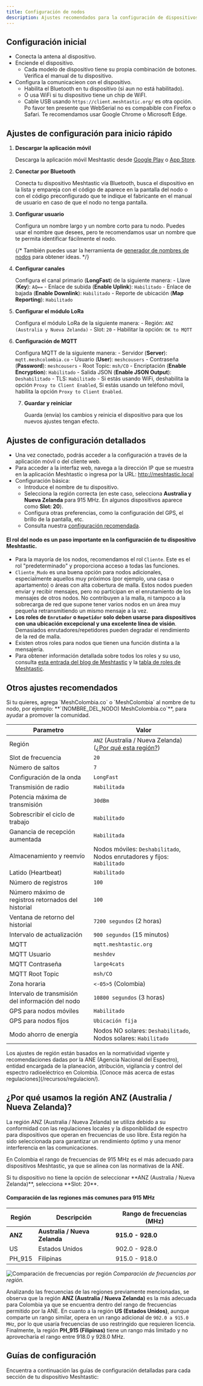 ```yaml
---
title: Configuración de nodos
description: Ajustes recomendados para la configuración de dispositivos Meshtastic en Colombia
---
```



## Configuración inicial

- Conecta la antena al dispositivo.
- Enciende el dispositivo.
    - Cada modelo de dispositivo tiene su propia combinación de botones. Verifica el manual de tu dispositivo.
- Configura la comunicacieon con el dispositivo.
    - Habilita el Bluetooth en tu dispositivo (si aun no está habilitado).
    - Ó usa WiFi si tu dispositivo tiene un chip de WiFI.
    - Cable USB usando `https://client.meshtastic.org/` es otra opción. Po favor ten presente que WebSerial no es compabible con Firefox o Safari. Te recomendamos usar Google Chrome o Microsoft Edge.

## Ajustes de configuración para inicio rápido

<Steps>

1. **Descargar la aplicación móvil**

    Descarga la aplicación móvil Meshtastic desde [Google Play](https://play.google.com/store/apps/details?id=com.geeksville.mesh) o [App Store](https://apps.apple.com/us/app/meshtastic/id1532238235).

2. **Conectar por Bluetooth**

    Conecta tu dispositivo Meshtastic vía Bluetooth, busca el dispositivo en la lista y empareja con el código de aparece en la pantalla del nodo o con el código preconfigurado que te indique el fabricante en el manual de usuario en caso de que el nodo no tenga pantalla.

3. **Configurar usuario**

    Configura un nombre largo y un nombre corto para tu nodo. Puedes usar el nombre que desees, pero te recomendamos usar un nombre que te permita identificar fácilmente el nodo.

    {/* También puedes usar la herramienta de [generador de nombres de nodos](https://meshcolombia.co/herramientas/generador-nombres-nodos/) para obtener ideas. */}

4. **Configurar canales**

    Configura el canal primario (**LongFast**) de la siguiente manera:
        - Llave (**Key**): `AQ==`
        - Enlace de subida (**Enable Uplink**): `Habilitado`
        - Enlace de bajada (**Enable Downlink**): `Habilitado`
        - Reporte de ubicación (**Map Reporting**): `Habilitado`

5. **Configurar el módulo LoRa**

    Configura el módulo LoRa de la siguiente manera:
        - Región: `ANZ (Australia y Nueva Zelanda)`
        - Slot: `20`
        - Habilitar la opción: `OK to MQTT`

6. **Configuración de MQTT**

    Configura MQTT de la siguiente manera:
        - Servidor (**Server**): `mqtt.meshcolombia.co`
        - Usuario (**User**): `meshcousers`
        - Contraseña (**Password**): `meshcousers`
        - Root Topic: `msh/CO`
        - Encriptación (**Enable Encryption**): `Habilitado`
        - Salida JSON (**Enable JSON Output**): `Deshabilitado`
        - TLS: `Habilitado`
        - Si estás usando WiFi, deshabilita la opción `Proxy to Client Enabled`, Si estás usando un teléfono móvil, habilita la opción `Proxy to Client Enabled`.

    7. **Guardar y reiniciar**

        Guarda (envía) los cambios y reinicia el dispositivo para que los nuevos ajustes tengan efecto.

</Steps>

## Ajustes de configuración detallados

- Una vez conectado, podrás acceder a la configuración a través de la aplicación móvil o del cliente web.
- Para acceder a la interfaz web, navega a la dirección IP que se muestra en la aplicación Meshtastic o ingresa por la URL: http://meshtastic.local
- Configuración básica:
    - Introduce el nombre de tu dispositivo.
    - Selecciona la región correcta (en este caso, selecciona **Australia y Nueva Zelanda** para 915 MHz. En algunos dispositivos aparece como **Slot: 20**).
    - Configura otras preferencias, como la configuración del GPS, el brillo de la pantalla, etc.
    - Consulta nuestra [configuración recomendada](#otros-ajustes-recomendados).

#### El rol del nodo es un paso importante en la configuración de tu dispositivo Meshtastic.

- Para la mayoría de los nodos, recomendamos el rol `Cliente`. Este es el rol "predeterminado" y proporciona acceso a todas las funciones.
- `Cliente_Mudo` es una buena opción para nodos adicionales, especialmente aquellos muy próximos (por ejemplo, una casa o apartamento) o áreas con alta cobertura de malla. Estos nodos pueden enviar y recibir mensajes, pero no participan en el enrutamiento de los mensajes de otros nodos. No contribuyen a la malla, ni tampoco a la sobrecarga de red que supone tener varios nodos en un área muy pequeña retransmitiendo un mismo mensaje a la vez.
- **Los roles de `Enrutador` o `Repetidor` solo deben usarse para dispositivos con una ubicación excepcional y una excelente línea de visión**. Demasiados enrutadores/repetidores pueden degradar el rendimiento de la red de malla.
- Existen otros roles para nodos que tienen una función distinta a la mensajería.
- Para obtener información detallada sobre todos los roles y su uso, consulta [esta entrada del blog de Meshtastic](https://meshtastic.org/blog/choosing-the-right-device-role/) y la [tabla de roles de Meshtastic](https://meshtastic.org/docs/configuration/radio/device/#roles).

## Otros ajustes recomendados

<Aside type="tip" title="Tip">Si tu quieres, agrega `MeshColombia.co` o `MeshColombia` al nombre de tu nodo, por ejemplo: **`(NOMBRE_DEL_NODO) MeshColombia.co`**, para ayudar a promover la comunidad.</Aside>

|Parametro|Valor|
|---|---|
|Región|`ANZ` (Australia / Nueva Zelanda) ([¿Por qué esta región?](#por-que-usamos-anz))|
|Slot de frecuencia|`20`|
|Número de saltos|`7`|
|Configuración de la onda|`LongFast`|
|Transmisión de radio|`Habilitada`|
|Potencia máxima de transmisión|`30dBm`|
|Sobrescribir el ciclo de trabajo|`Habilitado`|
|Ganancia de recepción aumentada|`Habilitada`|
|Almacenamiento y reenvío|Nodos móviles: `Deshabilitado`, Nodos enrutadores y fijos: `Habilitado`|
|Latido (Heartbeat)|`Habilitado`|
|Número de registros|`100`|
|Número máximo de registros retornados del historial|`100`|
|Ventana de retorno del historial|`7200 segundos` (2 horas)|
|Intervalo de actualización|`900 segundos` (15 minutos)|
|MQTT|`mqtt.meshtastic.org`|
|MQTT Usuario|`meshdev`|
|MQTT Contraseña|`large4cats`|
|MQTT Root Topic|`msh/CO`|
|Zona horaria|`<-05>5` (Colombia)|
|Intervalo de transmisión del información del nodo|`10800 segundos` (3 horas)|
|GPS para nodos móviles|`Habilitado`|
|GPS para nodos fijos|`Ubicación fija`|
|Modo ahorro de energía|Nodos NO solares: `Deshabilitado`, Nodos solares: `Habilitado`|


<Aside title="Ten presente..." type="note">Los ajustes de región están basados en la normatividad vigente y recomendaciones dadas por la ANE (Agencia Nacional del Espectro), entidad encargada de la planeación, atribución, vigilancia y control del espectro radioeléctrico en Colombia. [Conoce más acerca de estas regulaciones](/recursos/regulacion/).</Aside>

## ¿Por qué usamos la región ANZ (Australia / Nueva Zelanda)?

La región ANZ (Australia / Nueva Zelanda) se utiliza debido a su conformidad con las regulaciones locales y la disponibilidad de espectro para dispositivos que operan en frecuencias de uso libre. Esta región ha sido seleccionada para garantizar un rendimiento óptimo y una menor interferencia en las comunicaciones.

En Colombia el rango de frecuencias de 915 MHz es el más adecuado para dispositivos Meshtastic, ya que se alinea con las normativas de la ANE.

<Aside type="note" title="Tip">Si tu dispositivo no tiene la opción de seleccionar **ANZ (Australia / Nueva Zelanda)**, selecciona **Slot: 20**.</Aside>

#### Comparación de las regiones más comunes para 915 MHz

| Región | Descripción | Rango de frecuencias (MHz) |
|--------|-------------| ---------------------|
| **ANZ** | **Australia / Nueva Zelanda** | **915.0 - 928.0** |
| US | Estados Unidos | 902.0 - 928.0 |
| PH_915 | Filipinas | 915.0 - 918.0 |

![Comparación de frecuencias por región](../../../assets/images/cuadro-comparacion-regiones.webp)
_Comparación de frecuencias por región._

Analizando las frecuencias de las regiones previamente mencionadas, se observa que la región **ANZ (Australia / Nueva Zelanda)** es la más adecuada para Colombia ya que se encuentra dentro del rango de frecuencias permitido por la ANE. En cuanto a la región **US (Estados Unidos)**, aunque comparte un rango similar, opera en un rango adicional de `902.0 a 915.0 MHz`, por lo que usaría frecuencias de uso restringido que requieren licencia. Finalmente, la región **PH_915 (Filipinas)** tiene un rango más limitado y no aprovecharía el rango entre 918.0 y 928.0 MHz.

## Guías de configuración

Encuentra a continuación las guías de configuración detalladas para cada sección de tu dispositivo Meshtastic:

<LinkCard
title="Configuración de radio"
description="Ajustes recomendados para la configuración de radio"
href="/configuracion/radio"
/>

<LinkCard
title="Configuración de módulo"
description="Ajustes recomendados para la configuración de radio"
href="/configuracion/modulo"
/>